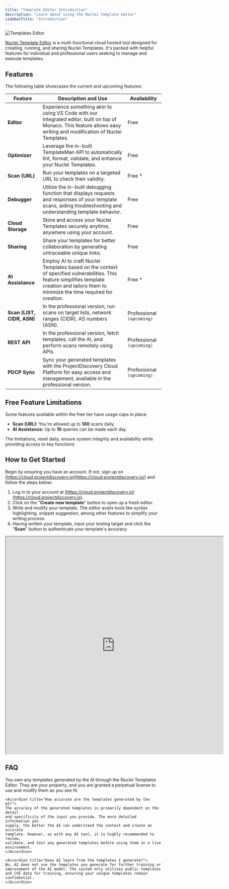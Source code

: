 ```yaml
---
title: "Template Editor Introduction"
description: "Learn about using the Nuclei template editor"
sidebarTitle: "Introduction"
---
```


![Templates Editor](/images/editor.jpg)

[Nuclei Template Editor](https://cloud.projectdiscovery.io) is a multi-functional cloud hosted tool designed for creating, running, and sharing Nuclei Templates. It's packed with helpful features for individual and professional users seeking to manage and execute templates.

## Features

The following table showcases the current and upcoming features:

| Feature                    | Description and Use                                                                                                                                                                           | Availability              |
| -------------------------- | --------------------------------------------------------------------------------------------------------------------------------------------------------------------------------------------- | ------------------------- |
| **Editor**                 | Experience something akin to using VS Code with our integrated editor, built on top of Monaco. This feature allows easy writing and modification of Nuclei Templates.                         | Free                      |
| **Optimizer**              | Leverage the in-built TemplateMan API to automatically lint, format, validate, and enhance your Nuclei Templates.                                                                             | Free                      |
| **Scan (URL)**             | Run your templates on a targeted URL to check their validity.                                                                                                                                 | Free \*                   |
| **Debugger**               | Utilize the in-built debugging function that displays requests and responses of your template scans, aiding troubleshooting and understanding template behavior.                              | Free                      |
| **Cloud Storage**          | Store and access your Nuclei Templates securely anytime, anywhere using your account.                                                                                                         | Free                      |
| **Sharing**                | Share your templates for better collaboration by generating untraceable unique links.                                                                                                         | Free                      |
| **AI Assistance**          | Employ AI to craft Nuclei Templates based on the context of specified vulnerabilities. This feature simplifies template creation and tailors them to minimize the time required for creation. | Free \*                   |
| **Scan (LIST, CIDR, ASN)** | In the professional version, run scans on target lists, network ranges (CIDR), AS numbers (ASN).                                                                                              | Professional `(upcoming)` |
| **REST API**               | In the professional version, fetch templates, call the AI, and perform scans remotely using APIs.                                                                                             | Professional `(upcoming)` |
| **PDCP Sync**              | Sync your generated templates with the ProjectDiscovery Cloud Platform for easy access and management, available in the professional version.                                                 | Professional `(upcoming)` |

## Free Feature Limitations

Some features available within the free tier have usage caps in place:

- **Scan (URL):** You're allowed up to **100** scans daily.
- **AI Assistance:** Up to **10** queries can be made each day.

The limitations, reset daily, ensure system integrity and availability while providing access to key functions.

## How to Get Started

Begin by ensuring you have an account. If not, sign up on [https://cloud.projectdiscovery.io](https://cloud.projectdiscovery.io/) and follow the steps below:

1. Log in to your account at [https://cloud.projectdiscovery.io](https://cloud.projectdiscovery.io).
2. Click on the "**Create new template**" button to open up a fresh editor.
3. Write and modify your template. The editor avails tools like syntax highlighting, snippet suggestion, among other features to simplify your writing process.
4. Having written your template, input your testing target and click the "**Scan**" button to authenticate your template's accuracy.

<iframe
  src="https://cloud.projectdiscovery.io/public/CVE-2023-0297"
  width="700px"
  height="700px"
></iframe>

## FAQ

<AccordionGroup>
    <Accordion title="Who owns the templates generated by the AI?">
    You own any templates generated by the AI through the Nuclei Templates Editor. They are your property, and you are granted a perpetual license to use and modify them as you see fit.
    </Accordion>

    <Accordion title="How accurate are the templates generated by the AI?">
    The accuracy of the generated templates is primarily dependent on the detail
    and specificity of the input you provide. The more detailed information you
    supply, the better the AI can understand the context and create an accurate
    template. However, as with any AI tool, it is highly recommended to review,
    validate, and test any generated templates before using them in a live
    environment.
    </Accordion>

    <Accordion title="Does AI learn from the templates I generate?">
    No, AI does not use the templates you generate for further training or improvement of the AI model. The system only utilizes public templates and CVE data for training, ensuring your unique templates remain confidential.
    </Accordion>
</AccordionGroup>


